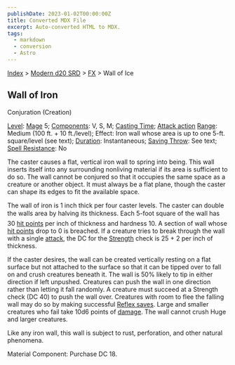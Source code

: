 ```yaml
---
publishDate: 2023-01-02T00:00:00Z
title: Converted MDX File
excerpt: Auto-converted HTML to MDX.
tags:
  - markdown
  - conversion
  - Astro
---
```


[Index](-index) > [Modern d20 SRD](modern-d20-srd-index) > [FX](modern-d20-srd-fx-index) > Wall of Ice

## Wall of Iron

Conjuration (Creation)

[Level](modern-d20-srd-fx-level): [Mage](modern-d20-srd-classes-advanced-mage) 5; [Components](modern-d20-srd-fx-components): V, S, M; [Casting Time](modern-d20-srd-fx-casting-time); [Attack action](modern-d20-srd-combat-attack-actions) [Range](modern-d20-srd-fx-range): Medium (100 ft. + 10 ft./level); Effect: Iron wall whose area is up to one 5-ft. square/level (see text); [Duration](modern-d20-srd-fx-duration): Instantaneous; [Saving Throw](modern-d20-srd-basics-saving-throws): See text; [Spell Resistance](modern-d20-srd-special-abilities-spell-resistance): No

The caster causes a flat, vertical iron wall to spring into being. This wall inserts itself into any surrounding nonliving material if its area is sufficient to do so. The wall cannot be conjured so that it occupies the same space as a creature or another object. It must always be a flat plane, though the caster can shape its edges to fit the available space.

The wall of iron is 1 inch thick per four caster levels. The caster can double the walls area by halving its thickness. Each 5-foot square of the wall has 30 [hit
points](modern-d20-srd-combat-hit-points) per inch of thickness and hardness 10. A section of wall whose [hit
points](modern-d20-srd-combat-hit-points) drop to 0 is breached. If a creature tries to break through the wall with a single [attack](modern-d20-srd-combat-attack-roll), the DC for the [Strength](modern-d20-srd-basics-saving-throws) check is 25 + 2 per inch of thickness.

If the caster desires, the wall can be created vertically resting on a flat surface but not attached to the surface so that it can be tipped over to fall on and crush creatures beneath it. The wall is 50% likely to tip in either direction if left unpushed. Creatures can push the wall in one direction rather than letting it fall randomly. A creature must succeed at a Strength check (DC 40) to push the wall over. Creatures with room to flee the falling wall may do so by making successful [Reflex
saves](modern-d20-srd-basics-saving-throws). Large and smaller creatures who fail take 10d6 points of [damage](modern-d20-srd-combat-damage). The wall cannot crush Huge and larger creatures.

Like any iron wall, this wall is subject to rust, perforation, and other natural phenomena.

Material Component: Purchase DC 18.
